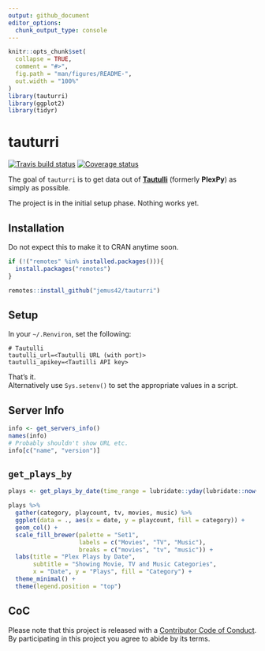 ```yaml
---
output: github_document
editor_options: 
  chunk_output_type: console
---
```


<!-- README.md is generated from README.Rmd. Please edit that file -->

```r
knitr::opts_chunk$set(
  collapse = TRUE,
  comment = "#>",
  fig.path = "man/figures/README-",
  out.width = "100%"
)
library(tauturri)
library(ggplot2)
library(tidyr)
```
# tauturri

[![Travis build status](https://travis-ci.org/jemus42/tauturri.svg?branch=master)](https://travis-ci.org/jemus42/tauturri)
[![Coverage status](https://codecov.io/gh/jemus42/tauturri/branch/master/graph/badge.svg)](https://codecov.io/github/jemus42/tauturri?branch=master)


The goal of `tauturri` is to get data out of [**Tautulli**](https://github.com/JonnyWong16/plexpy) (formerly **PlexPy**) as simply as possible.

The project is in the initial setup phase. Nothing works yet.

## Installation

Do not expect this to make it to CRAN anytime soon.

```r
if (!("remotes" %in% installed.packages())){
  install.packages("remotes")
}

remotes::install_github("jemus42/tauturri")
```
## Setup

In your `~/.Renviron`, set the following:

```
# Tautulli
tautulli_url=<Tautulli URL (with port)>
tautulli_apikey=<Tautilli API key>
```

That's it.  
Alternatively use `Sys.setenv()` to set the appropriate values in a script.

## Server Info

```r
info <- get_servers_info()
names(info)
# Probably shouldn't show URL etc.
info[c("name", "version")]
```


## `get_plays_by`

```r
plays <- get_plays_by_date(time_range = lubridate::yday(lubridate::now()))

plays %>% 
  gather(category, playcount, tv, movies, music) %>%
  ggplot(data = ., aes(x = date, y = playcount, fill = category)) +
  geom_col() +
  scale_fill_brewer(palette = "Set1", 
                    labels = c("Movies", "TV", "Music"),
                    breaks = c("movies", "tv", "music")) +
  labs(title = "Plex Plays by Date",
       subtitle = "Showing Movie, TV and Music Categories",
       x = "Date", y = "Plays", fill = "Category") +
  theme_minimal() +
  theme(legend.position = "top")
```


## CoC

Please note that this project is released with a [Contributor Code of Conduct](CODE_OF_CONDUCT.md).  
By participating in this project you agree to abide by its terms.
